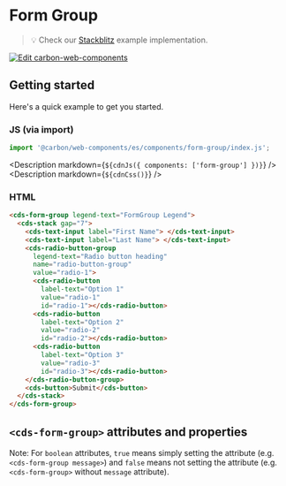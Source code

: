 
# Form Group

> 💡 Check our
> [Stackblitz](https://stackblitz.com/github/carbon-design-system/carbon-for-ibm-dotcom/tree/main/packages/web-components/examples/stackblitz/basic/components/form-group)
> example implementation.

[![Edit carbon-web-components](https://developer.stackblitz.com/img/open_in_stackblitz.svg)](https://stackblitz.com/github/carbon-design-system/carbon-for-ibm-dotcom/tree/main/packages/carbon-web-components/examples/stackblitz/basic/components/form-group)

## Getting started

Here's a quick example to get you started.

### JS (via import)

```javascript
import '@carbon/web-components/es/components/form-group/index.js';
```

<Description markdown={`${cdnJs({ components: ['form-group'] })}`} />
<Description markdown={`${cdnCss()}`} />

### HTML

```html
<cds-form-group legend-text="FormGroup Legend">
  <cds-stack gap="7">
    <cds-text-input label="First Name"> </cds-text-input>
    <cds-text-input label="Last Name"> </cds-text-input>
    <cds-radio-button-group
      legend-text="Radio button heading"
      name="radio-button-group"
      value="radio-1">
      <cds-radio-button
        label-text="Option 1"
        value="radio-1"
        id="radio-1"></cds-radio-button>
      <cds-radio-button
        label-text="Option 2"
        value="radio-2"
        id="radio-2"></cds-radio-button>
      <cds-radio-button
        label-text="Option 3"
        value="radio-3"
        id="radio-3"></cds-radio-button>
    </cds-radio-button-group>
    <cds-button>Submit</cds-button>
  </cds-stack>
</cds-form-group>
```

## `<cds-form-group>` attributes and properties

Note: For `boolean` attributes, `true` means simply setting the attribute (e.g.
`<cds-form-group message>`) and `false` means not setting the attribute (e.g.
`<cds-form-group>` without `message` attribute).

<Props of="cds-form-group" />
